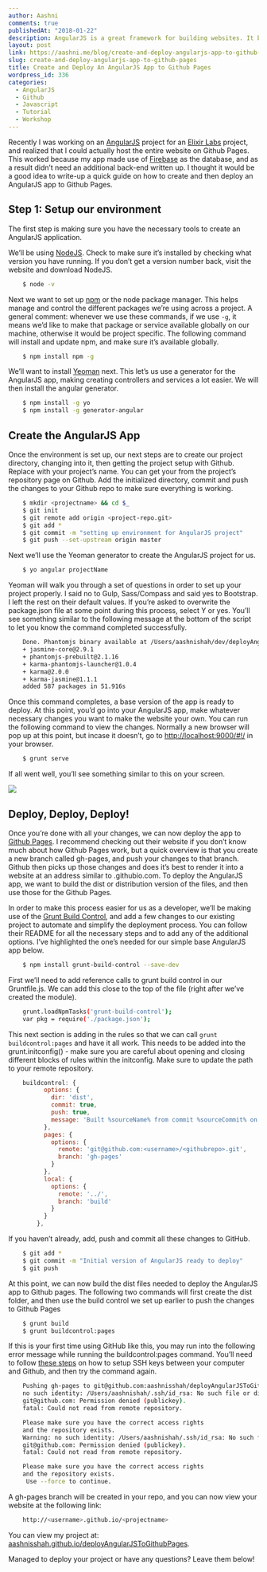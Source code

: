 ```yaml
---
author: Aashni
comments: true
publishedAt: "2018-01-22"
description: AngularJS is a great framework for building websites. It becomes even more powerful when you're able to deploy the entire site to github pages, therefore hosting the site for free!
layout: post
link: https://aashni.me/blog/create-and-deploy-angularjs-app-to-github-pages/
slug: create-and-deploy-angularjs-app-to-github-pages
title: Create and Deploy An AngularJS App to Github Pages
wordpress_id: 336
categories:
  - AngularJS
  - Github
  - Javascript
  - Tutorial
  - Workshop
---
```


Recently I was working on an [AngularJS](https://angularjs.org/) project for an [Elixir Labs](http://www.elixirlabs.org/) project, and realized that I could actually host the entire website on Github Pages. This worked because my app made use of [Firebase](https://firebase.google.com/) as the database, and as a result didn’t need an additional back-end written up. I thought it would be a good idea to write-up a quick guide on how to create and then deploy an AngularJS app to Github Pages.

## Step 1: Setup our environment

The first step is making sure you have the necessary tools to create an AngularJS application.

We’ll be using [NodeJS](https://nodejs.org/en/). Check to make sure it’s installed by checking what version you have running. If you don’t get a version number back, visit the website and download NodeJS.

```bash
    $ node -v
```

Next we want to set up [npm](https://www.npmjs.com/) or the node package manager. This helps manage and control the different packages we’re using across a project. A general comment: whenever we use these commands, if we use `-g`, it means we’d like to make that package or service available globally on our machine, otherwise it would be project specific. The following command will install and update npm, and make sure it’s available globally.

```bash
    $ npm install npm -g
```

We’ll want to install [Yeoman](http://yeoman.io/) next. This let’s us use a generator for the AngularJS app, making creating controllers and services a lot easier. We will then install the angular generator.

```bash
    $ npm install -g yo
    $ npm install -g generator-angular
```

## Create the AngularJS App

Once the environment is set up, our next steps are to create our project directory, changing into it, then getting the project setup with Github. Replace with your project’s name. You can get your from the project’s repository page on Github. Add the initialized directory, commit and push the changes to your Github repo to make sure everything is working.

```bash
    $ mkdir <projectname> && cd $_
    $ git init
    $ git remote add origin <project-repo.git>
    $ git add *
    $ git commit -m "setting up environment for AngularJS project"
    $ git push --set-upstream origin master
```

Next we’ll use the Yeoman generator to create the AngularJS project for us.

```bash
    $ yo angular projectName
```

Yeoman will walk you through a set of questions in order to set up your project properly. I said no to Gulp, Sass/Compass and said yes to Bootstrap. I left the rest on their default values. If you’re asked to overwrite the package.json file at some point during this process, select Y or yes. You’ll see something similar to the following message at the bottom of the script to let you know the command completed successfully.

```bash
    Done. Phantomjs binary available at /Users/aashnishah/dev/deployAngularJSToGithubPages/node_modules/phantomjs-prebuilt/lib/phantom/bin/phantomjs
    + jasmine-core@2.9.1
    + phantomjs-prebuilt@2.1.16
    + karma-phantomjs-launcher@1.0.4
    + karma@2.0.0
    + karma-jasmine@1.1.1
    added 587 packages in 51.916s
```

Once this command completes, a base version of the app is ready to deploy. At this point, you’d go into your AngularJS app, make whatever necessary changes you want to make the website your own. You can run the following command to view the changes. Normally a new browser will pop up at this point, but incase it doesn’t, go to [http://localhost:9000/#!/](http://localhost:9000/#!/) in your browser.

```bash
    $ grunt serve
```

If all went well, you’ll see something similar to this on your screen.

[![](/images/oldblogs/AngularJSAppLocalhost-973x1024.png)](/images/oldblogs/AngularJSAppLocalhost.png)

## Deploy, Deploy, Deploy!

Once you’re done with all your changes, we can now deploy the app to [Github Pages](https://pages.github.com/). I recommend checking out their website if you don’t know much about how Github Pages work, but a quick overview is that you create a new branch called gh-pages, and push your changes to that branch. Github then picks up those changes and does it’s best to render it into a website at an address similar to .githubio.com. To deploy the AngularJS app, we want to build the dist or distribution version of the files, and then use those for the Github Pages.

In order to make this process easier for us as a developer, we’ll be making use of the [Grunt Build Control](https://github.com/robwierzbowski/grunt-build-control), and add a few changes to our existing project to automate and simplify the deployment process. You can follow their README for all the necessary steps and to add any of the additional options. I’ve highlighted the one’s needed for our simple base AngularJS app below.

```bash
    $ npm install grunt-build-control --save-dev
```

First we’ll need to add reference calls to grunt build control in our Gruntfile.js. We can add this close to the top of the file (right after we’ve created the module).

```bash
    grunt.loadNpmTasks('grunt-build-control');
    var pkg = require('./package.json');
```

This next section is adding in the rules so that we can call `grunt buildcontrol:pages` and have it all work. This needs to be added into the grunt.initconfig() - make sure you are careful about opening and closing different blocks of rules within the initconfig. Make sure to update the path to your remote repository.

```javascript
    buildcontrol: {
          options: {
            dir: 'dist',
            commit: true,
            push: true,
            message: 'Built %sourceName% from commit %sourceCommit% on branch %sourceBranch%'
          },
          pages: {
            options: {
              remote: 'git@github.com:<username>/<githubrepo>.git',
              branch: 'gh-pages'
            }
          },
          local: {
            options: {
              remote: '../',
              branch: 'build'
            }
          }
        },
```

If you haven’t already, add, push and commit all these changes to GitHub.

```bash
    $ git add *
    $ git commit -m "Initial version of AngularJS ready to deploy"
    $ git push
```

At this point, we can now build the dist files needed to deploy the AngularJS app to Github pages. The following two commands will first create the dist folder, and then use the build control we set up earlier to push the changes to Github Pages

```bash
    $ grunt build
    $ grunt buildcontrol:pages
```

If this is your first time using GitHub like this, you may run into the following error message while running the buildcontrol:pages command. You’ll need to follow [these steps](https://help.github.com/articles/connecting-to-github-with-ssh/) on how to setup SSH keys between your computer and Github, and then try the command again.

```bash
    Pushing gh-pages to git@github.com:aashnisshah/deployAngularJSToGithubPages.git
    no such identity: /Users/aashnishah/.ssh/id_rsa: No such file or directory
    git@github.com: Permission denied (publickey).
    fatal: Could not read from remote repository.

    Please make sure you have the correct access rights
    and the repository exists.
    Warning: no such identity: /Users/aashnishah/.ssh/id_rsa: No such file or directory
    git@github.com: Permission denied (publickey).
    fatal: Could not read from remote repository.

    Please make sure you have the correct access rights
    and the repository exists.
     Use --force to continue.
```

A gh-pages branch will be created in your repo, and you can now view your website at the following link:

```bash
    http://<username>.github.io/<projectname>
```

You can view my project at: [aashnisshah.github.io/deployAngularJSToGithubPages](https://aashnisshah.github.io/deployAngularJSToGithubPages/).

Managed to deploy your project or have any questions? Leave them below!
